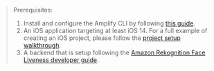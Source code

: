 > Prerequisites:
>
> 1. Install and configure the Amplify CLI by following [this guide](https://docs.amplify.aws/lib/project-setup/prereq/q/platform/android/#configuring-the-amplify-cli).
> 2. An iOS application targeting at least iOS 14. For a full example of creating an iOS project, please follow the [project setup walkthrough](https://docs.amplify.aws/lib/project-setup/create-application/q/platform/ios/).
> 3. A backend that is setup following the [Amazon Rekognition Face Liveness developer guide](https://docs.aws.amazon.com/rekognition/latest/dg/face-liveness-programming-api.html).
